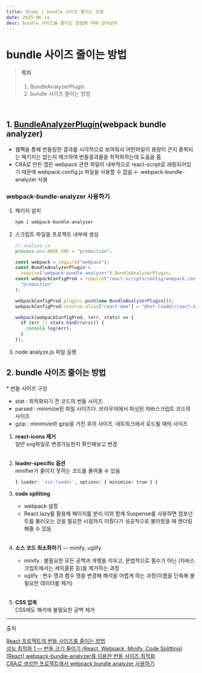 ```yaml
---
title: Study | bundle 사이즈 줄이는 방법
date: 2025-06-14
desc: bundle 사이즈를 줄이는 방법에 대해 알아보자
---
```


# bundle 사이즈 줄이는 방법

> #### 목차
>
> 1. BundleAnalyzerPlugin
> 2. bundle 사이즈 줄이는 방법

<br />

## 1. [BundleAnalyzerPlugin](https://www.npmjs.com/package/webpack-bundle-analyzer)(webpack bundle analyzer)

- 웹팩을 통해 번들링한 결과를 시각적으로 보여줘서 어떤파일이 용량이 큰지 중복되는 패키지는 없는지 체크하여 번들결과물을 최적화하는데 도움을 줌
- CRA로 만든 앱은 webpack 관련 파일이 내부적으로 react-script로 래핑되어있기 때문에 webpack.config.js 파일을 사용할 수 없음 ← webpack-bundle-analyzer 사용

### webpack-bundle-analyzer 사용하기

1. 패키지 설치

   ```bash
   npm i webpack-bundle-analyzer
   ```

2. 스크립트 파일을 프로젝트 내부에 생성

   ```javascript
   // analyze.js
   process.env.NODE_ENV = "production";

   const webpack = require("webpack");
   const BundleAnalyzerPlugin =
     require("webpack-bundle-analyzer").BundleAnalyzerPlugin;
   const webpackConfigProd = require("react-scripts/config/webpack.config")(
     "production"
   );

   webpackConfigProd.plugins.push(new BundleAnalyzerPlugin());
   webpackConfigProd.resolve.alias["react-dom"] = "@hot-loader/react-dom";

   webpack(webpackConfigProd, (err, stats) => {
     if (err || stats.hasErrors()) {
       console.log(err);
     }
   });
   ```

3. node analyze.js 파일 실행

## 2. bundle 사이즈 줄이는 방법

\* 번들 사이즈 구성

- stat : 최적화되기 전 코드의 번들 사이즈
- parsed : minimize된 파일 사이즈다. 브라우저에서 파싱된 자바스크립트 코드의 사이즈
- gzip : minimize와 gzip을 거친 후의 사이즈. 네트워크에서 로드될 때의 사이즈

1. **react-icons 제거**<br/>
   일반 svg파일로 변경가능한지 확인해보고 변경<br/><br/>

2. **loader-specific 옵션**<br/>
   minifier가 줄이지 못하는 코드를 줄여줄 수 있음

   ```bash
   { loader: 'css-loader', options: { minimize: true } }
   ```

3. **code splitting**<br/>

   - webpack 설정
   - React.lazy를 활용해 페이지를 분리
     이와 함께 Suspense를 사용하면 컴포넌트를 불러오는 것을 필요한 시점까지 미뤘다가 성공적으로 불러왔을 때 렌더링 해줄 수 있음<br/><br/>

4. **소스 코드 최소화하기** — minify, uglify<br/>

   - minify : 불필요한 모든 공백과 개행을 지우고, 문법적으로 필수가 아닌 (자바스크립트에서는 세미콜론 등)을 제거하는 과정
   - uglify : 변수 명과 함수 명을 변경해 해석을 어렵게 하는 과정(이름을 단축해 불필요한 데이터를 제거)<br/><br/>

5. **CSS 압축**<br/>
   CSS에도 해석에 불필요한 공백 제거

<hr />
출처

[React 프로젝트의 번들 사이즈를 줄이는 방법](https://dev-r.tistory.com/27)<br/>
[성능 최적화 1 — 번들 크기 줄이기 (React, Webpack, Minify, Code Splitting)](https://medium.com/@uk960214/%EC%84%B1%EB%8A%A5-%EC%B5%9C%EC%A0%81%ED%99%94-1-%EB%B2%88%EB%93%A4-%ED%81%AC%EA%B8%B0-%EC%A4%84%EC%9D%B4%EA%B8%B0-react-webpack-minify-code-splitting-e2391e7e5f1b)<br/>
[[React] webpack-bundle-analyzer를 이용한 번들 사이즈 최적화](https://satisfactoryplace.tistory.com/359)<br/>
[CRA로 생성한 프로젝트에서 webpack bundle analyzer 사용하기](https://trend21c.tistory.com/2255)
